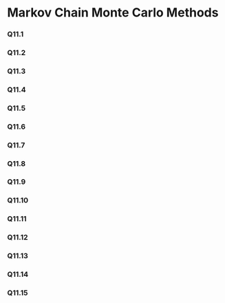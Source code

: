 # Markov Chain Monte Carlo Methods

### Q11.1

### Q11.2

### Q11.3

### Q11.4

### Q11.5

### Q11.6

### Q11.7

### Q11.8

### Q11.9

### Q11.10

### Q11.11

### Q11.12

### Q11.13

### Q11.14

### Q11.15

